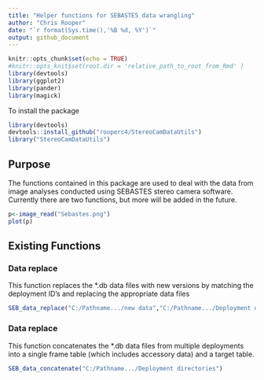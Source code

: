 ```yaml
---
title: "Helper functions for SEBASTES data wrangling"
author: "Chris Rooper"
date: "`r format(Sys.time(),'%B %d, %Y')`"
output: github_document
---
```



```r
knitr::opts_chunk$set(echo = TRUE)
#knitr::opts_knit$set(root.dir = 'relative_path_to_root_from_Rmd' )
library(devtools)
library(ggplot2)
library(pander)
library(magick)
```


To install the package

```r

library(devtools)
devtools::install_github("rooperc4/StereoCamDataUtils")
library("StereoCamDataUtils")

```

## Purpose

The functions contained in this package are used to deal with the data from image analyses conducted using SEBASTES stereo camera software. Currently there are two functions, but more will be added in the future.


```r
p<-image_read("Sebastes.png")
plot(p)
```

## Existing Functions

### Data replace

This function replaces the *.db data files with new versions by matching the deployment ID's and replacing the appropriate data files

```r

SEB_data_replace("C:/Pathname.../new data","C:/Pathname.../Deployment directories")


```

### Data replace

This function concatenates the *.db data files from multiple deployments into a single frame table (which includes accessory data) and a target table. 

```r

SEB_data_concatenate("C:/Pathname.../Deployment directories")


```
